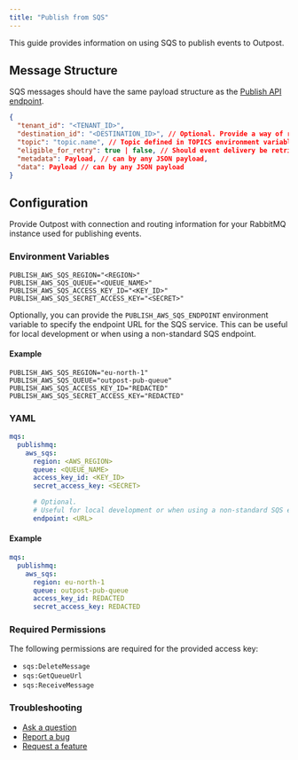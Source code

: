 ```yaml
---
title: "Publish from SQS"
---
```


This guide provides information on using SQS to publish events to Outpost.

## Message Structure

SQS messages should have the same payload structure as the [Publish API endpoint](/docs/references/api#publish).

```json
{
  "tenant_id": "<TENANT_ID>",
  "destination_id": "<DESTINATION_ID>", // Optional. Provide a way of routing events to a specific destination
  "topic": "topic.name", // Topic defined in TOPICS environment variable
  "eligible_for_retry": true | false, // Should event delivery be retried
  "metadata": Payload, // can by any JSON payload,
  "data": Payload // can by any JSON payload
}
```

## Configuration

Provide Outpost with connection and routing information for your RabbitMQ instance used for publishing events.

### Environment Variables

```
PUBLISH_AWS_SQS_REGION="<REGION>"
PUBLISH_AWS_SQS_QUEUE="<QUEUE_NAME>"
PUBLISH_AWS_SQS_ACCESS_KEY_ID="<KEY_ID>"
PUBLISH_AWS_SQS_SECRET_ACCESS_KEY="<SECRET>"
```

Optionally, you can provide the `PUBLISH_AWS_SQS_ENDPOINT` environment variable to specify the endpoint URL for the SQS service. This can be useful for local development or when using a non-standard SQS endpoint.

#### Example

```
PUBLISH_AWS_SQS_REGION="eu-north-1"
PUBLISH_AWS_SQS_QUEUE="outpost-pub-queue"
PUBLISH_AWS_SQS_ACCESS_KEY_ID="REDACTED"
PUBLISH_AWS_SQS_SECRET_ACCESS_KEY="REDACTED"
```

### YAML

```yaml
mqs:
  publishmq:
    aws_sqs:
      region: <AWS_REGION>
      queue: <QUEUE_NAME>
      access_key_id: <KEY_ID>
      secret_access_key: <SECRET>

      # Optional.
      # Useful for local development or when using a non-standard SQS endpoint.
      endpoint: <URL>
```

#### Example

```yaml
mqs:
  publishmq:
    aws_sqs:
      region: eu-north-1
      queue: outpost-pub-queue
      access_key_id: REDACTED
      secret_access_key: REDACTED
```

### Required Permissions

The following permissions are required for the provided access key:

- `sqs:DeleteMessage`
- `sqs:GetQueueUrl`
- `sqs:ReceiveMessage`

### Troubleshooting

- [Ask a question](https://github.com/hookdeck/outpost/discussions/new?category=q-a)
- [Report a bug](https://github.com/hookdeck/outpost/issues/new?assignees=&labels=bug&projects=&template=bug_report.md&title=%F0%9F%90%9B+Bug+Report%3A+)
- [Request a feature](https://github.com/hookdeck/outpost/issues/new?assignees=&labels=enhancement&projects=&template=feature_request.md&title=%F0%9F%9A%80+Feature%3A+)
